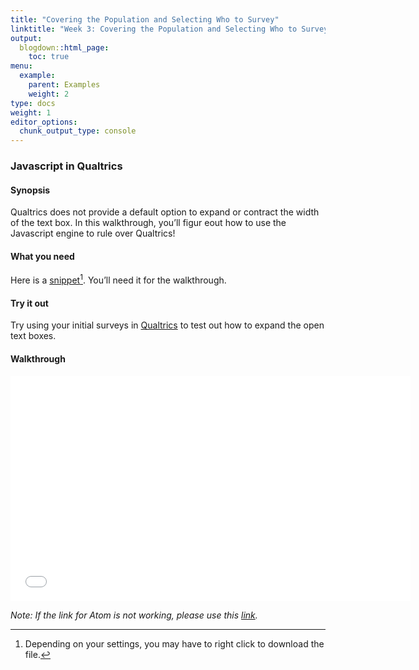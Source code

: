 ```yaml
---
title: "Covering the Population and Selecting Who to Survey"
linktitle: "Week 3: Covering the Population and Selecting Who to Survey"
output:
  blogdown::html_page:
    toc: true
menu:
  example:
    parent: Examples
    weight: 2
type: docs
weight: 1
editor_options: 
  chunk_output_type: console
---
```


### Javascript in Qualtrics

#### Synopsis
Qualtrics does not provide a default option to expand or contract the width of the text box. In this walkthrough, you'll figur eout how to use the Javascript engine to rule over Qualtrics! 

#### What you need
Here is a [snippet](/snippets/text_box_size.txt)^[Depending on your settings, you may have to right click to download the file.]. You'll need it for the walkthrough.

#### Try it out
Try using your initial surveys in [Qualtrics](wvu.qualtrics.com){target="_blank"} to test out how to expand the open text boxes.

#### Walkthrough
<center>
<iframe class="smart-player-embed-container-iframe" id="embeddedSmartPlayerInstance" src="/videos/media/index_player.html?embedIFrameId=embeddedSmartPlayerInstance" width="640" height="360" frameborder="0" scrolling="no"  frameborder="0" webkitAllowFullScreen mozallowfullscreen allowFullScreen></iframe>
</center>
*Note: If the link for Atom is not working, please use this [link](https://atom.io/){target="_blank"}.*





